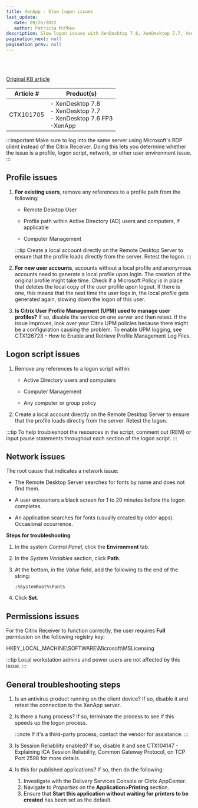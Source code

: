 ```yaml
---
title: XenApp - Slow logon issues
last_update: 
   date: 09/26/2022
   author: Patricia McPhee
description: Slow logon issues with XenDesktop 7.8, XenDesktop 7.7, XenDesk 7.6 FP3, and XenApp.  
pagination_next: null
pagination_prev: null
---
```



<Container>
<List sx={{ width: '100%', bgcolor: 'background.paper', color: '#000000', borderRadius: 4 }}>
  <ListItem sx={{py: 0}}>
    <ListItemAvatar>
      <Avatar>
        <WorkIcon />
      </Avatar>
    </ListItemAvatar>
    <ListItemText primary="Project" secondary="UX and KB writing challenge" />
  </ListItem>
  <ListItem sx={{py: 0}}>
    <ListItemAvatar>
      <Avatar>
        <DescriptionIcon />
      </Avatar>
    </ListItemAvatar>
    <ListItemText primary="Description" secondary="I like to keep up with the writing trends. I also like to challenge myself by rewriting and reformatting KB articles. To see the difference, see the original KB article. "  />
 
  </ListItem>
  <ListItem sx={{py: 0}}>
    <ListItemAvatar>
      <Avatar>
        <CalendarMonthIcon />
      </Avatar>
    </ListItemAvatar>
    <ListItemText primary="Date" secondary="January 10, 2020" />
  </ListItem>
</List>
</Container>
<br />
<Divider />

<br />

<Typography><a href="https://support.citrix.com/article/CTX101705">Original KB article</a></Typography>

| Article # | Product(s) |
| --------- | ---------- |
| CTX101705 | - XenDesktop 7.8<br />- XenDesktop 7.7<br />- XenDesktop 7.6 FP3<br />-XenApp |

:::important
Make sure to log into the same server using Microsoft's RDP client instead of the Citrix Receiver. Doing this lets you determine whether the issue is a profile, logon script, network, or other user environment issue.
:::


## Profile issues

1. **For existing users**, remove any references to a profile path from the following:

   - Remote Desktop User 

   - Profile path within Active Directory (AD) users and computers, if applicable

   - Computer Management

   :::tip
   Create a local account directly on the Remote Desktop Server to ensure that the profile loads directly from the server. Retest the logon.
   :::

2. **For new user accounts**, accounts without a local profile and anonymous accounts need to generate a local profile upon login. The creation of the original profile might take time. Check if a Microsoft Policy is in place that deletes the local copy of the user profile upon logout. If there is one, this means that the next time the user logs in, the local profile gets generated again, slowing down the logon of this user.  

3. **Is Citrix User Profile Management (UPM) used to manage user profiles?** If so, disable the service on one server and then retest. If the issue improves, look over your Citrix UPM policies because there might be a configuration causing the problem. To enable UPM logging, see CTX126723 - How to Enable and Retrieve Profile Management Log Files. 



## Logon script issues

1. Remove any references to a logon script within:

   - Active Directory users and computers

   - Computer Management

   - Any computer or group policy

2. Create a local account directly on the Remote Desktop Server to ensure that the profile loads directly from the server. Retest the logon.

:::tip
To help troubleshoot the resources in the script, comment out (REM) or input pause statements throughout each section of the logon script.
:::

## Network issues

The root cause that indicates a network issue:

- The Remote Desktop Server searches for fonts by name and does not find them.

- A user encounters a black screen for 1 to 20 minutes before the logon completes. 

- An application searches for fonts (usually created by older apps). Occasional occurrence.

**Steps for troubleshooting**<br />
1. In the system *Control Panel*, click the **Environment** tab.

2. In the *System Variables* section, click **Path**.

3. At the bottom, in the *Value* field, add the following to the end of the string:
    
   ```
   ;%SystemRoot%\Fonts
   ```
4. Click **Set**.

## Permissions issues
For the Citrix Receiver to function correctly, the user requires **Full** permission on the following registry key:

   HKEY_LOCAL_MACHINE\SOFTWARE\Microsoft\MSLicensing


:::tip
Local workstation admins and power users are not affected by this issue.
:::

## General troubleshooting steps

1. Is an antivirus product running on the client device? If so, disable it and retest the connection to the XenApp server.

2. Is there a hung process? If so, terminate the process to see if this speeds up the logon process. 

   :::note
   If it's a third-party process, contact the vendor for assistance.
   :::

3. Is Session Reliability enabled? If so, disable it and see CTX104147 - Explaining ICA Session Reliability, Common Gateway Protocol, on TCP Port 2598 for more details. 

4. Is this for published applications? If so, then do the following:
   1. Investigate with the Delivery Services Console or Citrix AppCenter. 
   2. Navigate to *Properties* on the **Application\>Printing** section.
   3. Ensure that **Start this application without waiting for printers to be created** has been set as the default.

